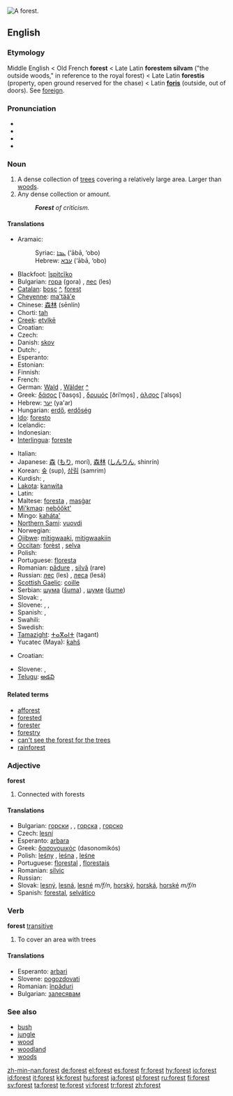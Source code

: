 [[Image:Grib skov.jpg|thumb|right|A forest.]]
{{wikipedia}}
{{commons}}
==English==

===Etymology===
Middle English < Old French '''forest''' < Late Latin '''forestem silvam''' ("the outside woods," in reference to the royal forest) < Late Latin '''forestis''' (property, open ground reserved for the chase) < Latin '''[[foris]]''' (outside, out of doors). See [[foreign]].

===Pronunciation===
* {{AHD|fŏrˈəst}}
* {{IPA|/ˈfɒɹəst/}}
* {{SAMPA|/"fQrIst/}}
* {{audio|en-us-forest.ogg|Audio (US)}}

===Noun===
{{en-noun}}

# A dense collection of [[tree]]s covering a relatively large area.  Larger than [[woods]].
# Any dense collection or amount.
#: '''''Forest''' of criticism.''

====Translations====
{{trans-top|dense collection of trees}}
* Aramaic:
*: Syriac: [[ܥܒܐ]] (‘ābā, ‘obo) {{m}}
*: Hebrew: [[עבא]] (‘ābā, ‘obo) {{m}}
* Blackfoot: [[ĭspitcĭko]]
* Bulgarian: [[гора]] (gora) {{f}}, [[лес]] (les) {{m}}
* [[Catalan]]: [[bosc]] {{m}} [[:ca:bosc|^]], [[forest#Catalan|forest]] {{f}}
* [[Cheyenne]]: [[ma'tää'e]]
* Chinese: [[森林]] (sēnlín)
* Chorti: [[tah]]
* [[Creek]]: [[etvlkē]]
* Croatian: {{t-|hr|šuma|f}}
* Czech: {{t+|cs|les|m}}
* Danish: [[skov]] {{c}}
* Dutch: {{t+|nl|woud|n}}, {{t+|nl|bos|n}}
* Esperanto: {{t-|eo|arbaro|xs=Esperanto}}
* Estonian: {{t+|et|mets}}
* Finnish: {{t+|fi|metsä}}
* French: {{t+|fr|forêt|f}}
* German: [[Wald]] {{m}}, [[Wälder]] {{p}} [[:de:Wald|^]]
* Greek: [[δάσος]] [ˈðaso̞s] {{n}}, [[δρυμός]] [ðriˈmo̞s] {{m}}, [[άλσος]] [ˈalso̞s] {{n}}
* Hebrew: [[יער]] (ya'ar) {{m}}
* Hungarian: [[erdő]], [[erdőség]]
* [[Ido]]: [[foresto]]
* Icelandic: {{t+|is|skógur}}
* Indonesian: {{t+|id|hutan|xs=Indonesian}}
* [[Interlingua]]: [[foreste]]
{{trans-mid}}
* Italian: {{t+|it|foresta|f}}
* Japanese: [[森]] ([[もり]], morí), [[森林]] ([[しんりん]], shinrín)
* Korean: [[숲]] (sup), [[삼림]] (samrim)
* Kurdish: {{KUchar|[[بێشه‌ڵان]]}}, {{KUchar|[[دارستان]]}}
* [[Lakota]]: [[kaƞwita]]
* Latin: {{t+|la|silva|f}}
* Maltese: [[foresta]] {{f}}, [[masġar]] {{m}}
* [[Mi'kmaq]]: [[nebŏŏkt']]
* Mingo: [[kaháta']]
* [[Northern Sami]]: [[vuovdi]]
* Norwegian: {{t-|no|skog|m}}
* [[Ojibwe]]: [[mitigwaaki]], [[mitigwaakiin]] {{p}}
* [[Occitan]]: [[forèst]] {{f}}, [[selva]] {{f}}
* Polish: {{t+|pl|las|m}}
* Portuguese: [[floresta]] {{f}}
* Romanian: [[pădure]] {{f}}, [[silvă]] (rare) {{f}}
* Russian: [[лес]] (les) {{m}}, [[леса]] (lesá) {{p}}
* [[Scottish Gaelic]]: [[coille]] {{f}}
* Serbian: [[шума]] ([[šuma]]) {{f}}, [[шуме]] ([[šume]]) {{p}}
* Slovak: {{t-|sk|les|m}}, {{t-|sk|hora|f}}
* Slovene: {{t+|sl|gozd|m}}, {{t+|sl|les|m}}, {{t-|sl|hosta|f}}
* Spanish: {{t+|es|bosque|m}}, {{t+|es|foresta|f}}
* Swahili: {{t-|sw|msitu|xs=Swahili}}
* Swedish: {{t+|sv|skog}}
* [[Tamazight]]: [[ⵜⴰⴳⴰⵏⵜ]] (tagant) {{f}}
* Yucatec (Maya): [[ƙahš]]
{{trans-bottom}}

{{trans-top|any dense collection}}
* Croatian: {{t-|hr|šuma|f}}
{{trans-mid}}
* Slovene: {{t+|sl|gozd|m}}, {{t+|sl|slap|m}}
* [[Telugu]]: [[అడవి]]
{{trans-bottom}}

====Related terms====
* [[afforest]]
* [[forested]]
* [[forester]]
* [[forestry]]
* [[can't see the forest for the trees]]
* [[rainforest]]

===Adjective===
'''forest'''

# Connected with forests
<!-- isn't this another case of a noun used as modifier? -->
<!-- Seems to be -- why is this listed as an adjective? -->

====Translations====
* Bulgarian: [[горски]] {{m}}, {{p}}, [[горска]] {{f}}, [[горско]] {{n}}
* Czech: [[lesní]] {{m}}
* Esperanto: [[arbara]]
* Greek: [[δασονομικός]] (dasonomikós)
* Polish: [[leśny]] {{m}}, [[leśna]] {{f}}, [[leśne]] {{n}}
* Portuguese: [[florestal]] {{m|f}}, [[florestais]] {{p}}
* Romanian: [[silvic]]
* Russian: {{t+|ru|лесной|tr=lesnój|sc=Cyrl}}
* Slovak: [[lesný]], [[lesná]], [[lesné]] ''m/f/n'', [[horský]], [[horská]], [[horské]] ''m/f/n''
* Spanish: [[forestal]], [[selvático]]

===Verb===
'''forest''' [[transitive]]

# To cover an area with trees

====Translations====
* Esperanto: [[arbari]]
* Slovene: [[pogozdovati]]
* Romanian: [[înpăduri]]
* Bulgarian: [[залесявам]]

===See also===
* [[bush]]
* [[jungle]]
* [[wood]]
* [[woodland]]
* [[woods]]

[[zh-min-nan:forest]]
[[de:forest]]
[[el:forest]]
[[es:forest]]
[[fr:forest]]
[[hy:forest]]
[[io:forest]]
[[id:forest]]
[[it:forest]]
[[kk:forest]]
[[hu:forest]]
[[ja:forest]]
[[pl:forest]]
[[ru:forest]]
[[fi:forest]]
[[sv:forest]]
[[ta:forest]]
[[te:forest]]
[[vi:forest]]
[[tr:forest]]
[[zh:forest]]